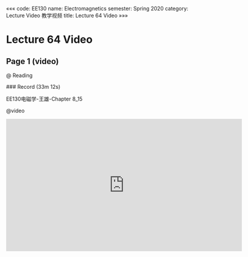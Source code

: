 «««
code: EE130
name: Electromagnetics
semester: Spring 2020
category: Lecture Video 教学视频
title: Lecture 64 Video
»»»

# Lecture 64 Video

## Page 1 (video)

@ Reading

<div class="markdown-body">
### Record (33m 12s)

EE130电磁学-王雄-Chapter 8_15
</div>

@video

<iframe src="https://sbbrisk.com/e/xytlpas0dgbx.html" frameborder=0 marginwidth=0 marginheight=0 scrolling=no width=640 height=360 allowfullscreen></iframe>

